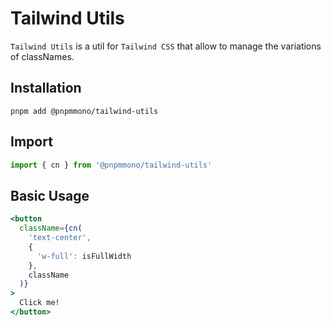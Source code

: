 
<Meta title="TailwindCSS/Utils" />

# Tailwind Utils

`Tailwind Utils` is a util for `Tailwind CSS` that allow to manage the variations of classNames.

## Installation

```shell
pnpm add @pnpmmono/tailwind-utils
```

## Import

```js
import { cn } from '@pnpmmono/tailwind-utils'
```

## Basic Usage

```jsx
<button
  className={cn(
    'text-center',
    {
      'w-full': isFullWidth
    },
    className
  )}
>
  Click me!
</button>
```
